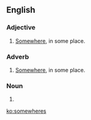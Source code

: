 ==English==

===Adjective===
{{en-adj|-}}

# {{context|nonstandard|lang=en}} [[somewhere|Somewhere]], in some place.

===Adverb===
{{en-adv|-}}

# {{context|nonstandard|lang=en}} [[somewhere|Somewhere]], in some place.

===Noun===
{{head|en|plural}}

# {{plural of|somewhere|lang=en}}

[[ko:somewheres]]